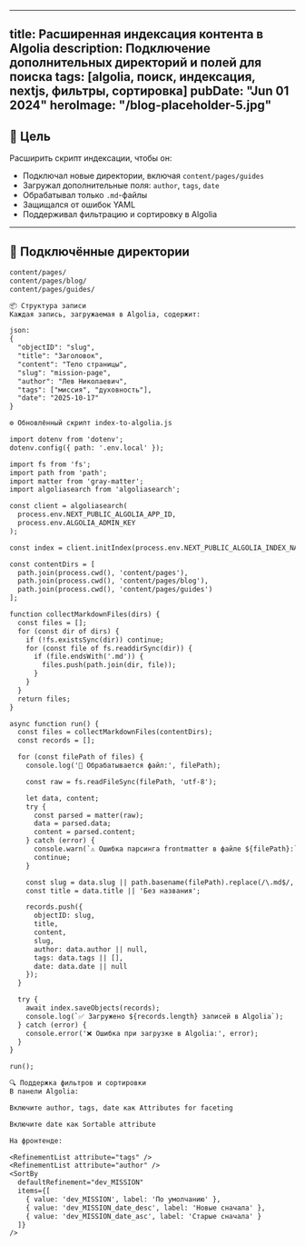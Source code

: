 
---
title: Расширенная индексация контента в Algolia
description: Подключение дополнительных директорий и полей для поиска
tags: [algolia, поиск, индексация, nextjs, фильтры, сортировка]
pubDate: "Jun 01 2024"
heroImage: "/blog-placeholder-5.jpg"
---


## 🧠 Цель

Расширить скрипт индексации, чтобы он:

- Подключал новые директории, включая `content/pages/guides`
- Загружал дополнительные поля: `author`, `tags`, `date`
- Обрабатывал только `.md`-файлы
- Защищался от ошибок YAML
- Поддерживал фильтрацию и сортировку в Algolia

---

## 📁 Подключённые директории

```txt
content/pages/
content/pages/blog/
content/pages/guides/

📦 Структура записи
Каждая запись, загружаемая в Algolia, содержит:

json:
{
  "objectID": "slug",
  "title": "Заголовок",
  "content": "Тело страницы",
  "slug": "mission-page",
  "author": "Лев Николаевич",
  "tags": ["миссия", "духовность"],
  "date": "2025-10-17"
}

⚙️ Обновлённый скрипт index-to-algolia.js

import dotenv from 'dotenv';
dotenv.config({ path: '.env.local' });

import fs from 'fs';
import path from 'path';
import matter from 'gray-matter';
import algoliasearch from 'algoliasearch';

const client = algoliasearch(
  process.env.NEXT_PUBLIC_ALGOLIA_APP_ID,
  process.env.ALGOLIA_ADMIN_KEY
);

const index = client.initIndex(process.env.NEXT_PUBLIC_ALGOLIA_INDEX_NAME);

const contentDirs = [
  path.join(process.cwd(), 'content/pages'),
  path.join(process.cwd(), 'content/pages/blog'),
  path.join(process.cwd(), 'content/pages/guides')
];

function collectMarkdownFiles(dirs) {
  const files = [];
  for (const dir of dirs) {
    if (!fs.existsSync(dir)) continue;
    for (const file of fs.readdirSync(dir)) {
      if (file.endsWith('.md')) {
        files.push(path.join(dir, file));
      }
    }
  }
  return files;
}

async function run() {
  const files = collectMarkdownFiles(contentDirs);
  const records = [];

  for (const filePath of files) {
    console.log('📄 Обрабатывается файл:', filePath);

    const raw = fs.readFileSync(filePath, 'utf-8');

    let data, content;
    try {
      const parsed = matter(raw);
      data = parsed.data;
      content = parsed.content;
    } catch (error) {
      console.warn(`⚠️ Ошибка парсинга frontmatter в файле ${filePath}:`, error.message);
      continue;
    }

    const slug = data.slug || path.basename(filePath).replace(/\.md$/, '');
    const title = data.title || 'Без названия';

    records.push({
      objectID: slug,
      title,
      content,
      slug,
      author: data.author || null,
      tags: data.tags || [],
      date: data.date || null
    });
  }

  try {
    await index.saveObjects(records);
    console.log(`✅ Загружено ${records.length} записей в Algolia`);
  } catch (error) {
    console.error('❌ Ошибка при загрузке в Algolia:', error);
  }
}

run();

🔍 Поддержка фильтров и сортировки
В панели Algolia:

Включите author, tags, date как Attributes for faceting

Включите date как Sortable attribute

На фронтенде:

<RefinementList attribute="tags" />
<RefinementList attribute="author" />
<SortBy
  defaultRefinement="dev_MISSION"
  items={[
    { value: 'dev_MISSION', label: 'По умолчанию' },
    { value: 'dev_MISSION_date_desc', label: 'Новые сначала' },
    { value: 'dev_MISSION_date_asc', label: 'Старые сначала' }
  ]}
/>

